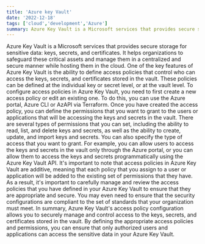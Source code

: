 ```yaml
---
title: 'Azure key Vault'
date: '2022-12-18'
tags: ['cloud','development','Azure']
summary: Azure Key Vault is a Microsoft services that provides secure storage for sensitive data
---
```

Azure Key Vault is a Microsoft services that provides secure storage for sensitive data: keys, secrets, and certificates. 
It helps organizations to safeguard these critical assets and manage them in a centralized and secure manner while hosting them in the cloud.
One of the key features of Azure Key Vault is the ability to define access policies that control who can access the keys, secrets, and certificates stored in the vault. 
These policies can be defined at the individual key or secret level, or at the vault level.
To configure access policies in Azure Key Vault, you need to first create a new access policy or edit an existing one. 
To do this, you can use the Azure portal, Azure CLI or AzAPI via Terraform.
Once you have created the access policy, you can define the permissions that you want to grant to the users or applications that will be accessing the keys and secrets in the vault. 
There are several types of permissions that you can set, including the ability to read, list, and delete keys and secrets, as well as the ability to create, update, and import keys and secrets.
You can also specify the type of access that you want to grant. 
For example, you can allow users to access the keys and secrets in the vault only through the Azure portal, or you can allow them to access the keys and secrets programmatically using the Azure Key Vault API.
It's important to note that access policies in Azure Key Vault are additive, meaning that each policy that you assign to a user or application will be added to the existing set of permissions that they have. 
As a result, it's important to carefully manage and review the access policies that you have defined in your Azure Key Vault to ensure that they are appropriate and secure.
You may even need to ensure that the security configurations are compliant to the set of standards that your organization must meet.
In summary, Azure Key Vault's access policy configuration allows you to securely manage and control access to the keys, secrets, and certificates stored in the vault. 
By defining the appropriate access policies and permissions, you can ensure that only authorized users and applications can access the sensitive data in your Azure Key Vault.